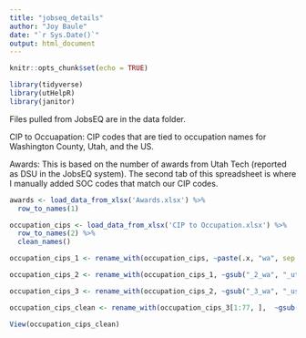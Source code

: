 ```yaml
---
title: "jobseq_details"
author: "Joy Baule"
date: "`r Sys.Date()`"
output: html_document
---
```


```r
knitr::opts_chunk$set(echo = TRUE)
```

```r
library(tidyverse)
library(utHelpR)
library(janitor)
```

Files pulled from JobsEQ are in the data folder.

CIP to Occuapation: CIP codes that are tied to occupation names for Washington County, Utah, and the US.

Awards: This is based on the number of awards from Utah Tech (reported as DSU in the JobsEQ system). The second tab of this spreadsheet is where I manually added SOC codes that match our CIP codes. 

```r
awards <- load_data_from_xlsx('Awards.xlsx') %>% 
  row_to_names(1)
```

```r
occupation_cips <- load_data_from_xlsx('CIP to Occupation.xlsx') %>% 
  row_to_names(2) %>% 
  clean_names()
```

```r

occupation_cips_1 <- rename_with(occupation_cips, ~paste(.x, "wa", sep = "_"))

occupation_cips_2 <- rename_with(occupation_cips_1, ~gsub("_2_wa", "_utah", .x))

occupation_cips_3 <- rename_with(occupation_cips_2, ~gsub("_3_wa", "_us", .x))

occupation_cips_clean <- rename_with(occupation_cips_3[1:77, ],  ~gsub("x5_", "five_", .x))

```

```r
View(occupation_cips_clean)
```

